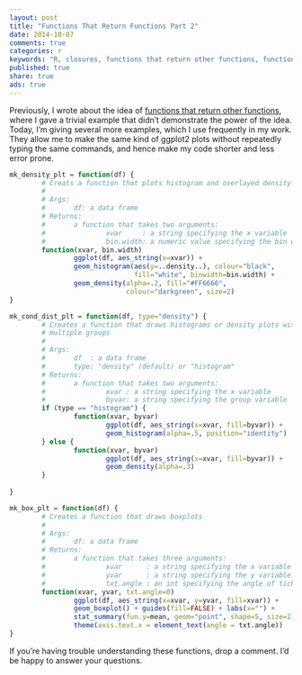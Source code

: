 ```yaml
---
layout: post
title: "Functions That Return Functions Part 2"
date: 2014-10-07
comments: true
categories: r
keywords: "R, closures, functions that return other functions, function factory"
published: true
share: true
ads: true
---
```


Previously, I wrote about the idea of [functions that return other functions](http://masterr.org/r/functions-that-return-functions/), where I gave a trivial example that didn't demonstrate the power of the idea. Today, I'm giving several more examples, which I use frequently in my work. They allow me to make the same kind of ggplot2 plots without repeatedly typing the same commands, and hence make my code shorter and less error prone. 
```r
mk_density_plt = function(df) {
        # Creats a function that plots histogram and overlayed density 
        # 
        # Args:
        #       df: a data frame
        # Returns:
        #       a function that takes two arguments:
        #               xvar     : a string specifying the x variable
        #               bin.width: a numeric value specifying the bin width
        function(xvar, bin.width)
                ggplot(df, aes_string(x=xvar)) + 
                geom_histogram(aes(y=..density..), colour="black", 
                               fill="white", binwidth=bin.width) +
                geom_density(alpha=.2, fill="#FF6666", 
                             colour="darkgreen", size=2)
}

mk_cond_dist_plt = function(df, type="density") {
        # Creates a function that draws histograms or density plots with
        # multiple groups
        #
        # Args:
        #       df  : a data frame
        #       type: "density" (default) or "histogram"
        # Returns:
        #       a function that takes two arguments:
        #               xvar : a string specifying the x variable
        #               byvar: a string specifying the group variable
        if (type == "histogram") {
                function(xvar, byvar)
                        ggplot(df, aes_string(x=xvar, fill=byvar)) + 
                        geom_histogram(alpha=.5, position="identity")
        } else {       
                function(xvar, byvar)
                        ggplot(df, aes_string(x=xvar, fill=byvar)) + 
                        geom_density(alpha=.3)
        }
        
}

mk_box_plt = function(df) {
        # Creates a function that draws boxplots
        #
        # Args:
        #       df: a data frame
        # Returns:
        #       a function that takes three arguments:
        #               xvar      : a string specifying the x variable
        #               yvar      : a string specifying the y variable
        #               txt.angle : an int specifying the angle of tick labels
        function(xvar, yvar, txt.angle=0)
                ggplot(df, aes_string(x=xvar, y=yvar, fill=xvar)) + 
                geom_boxplot() + guides(fill=FALSE) + labs(x="") +
                stat_summary(fun.y=mean, geom="point", shape=5, size=2) +
                theme(axis.text.x = element_text(angle = txt.angle))
}
```

If you're having trouble understanding these functions, drop a comment. I'd be happy to answer your questions.